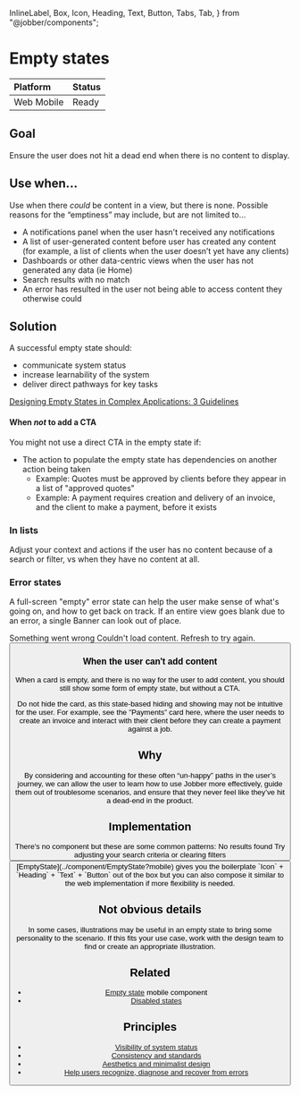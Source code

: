   InlineLabel,
  Box,
  Icon,
  Heading,
  Text,
  Button,
  Tabs,
  Tab,
} from "@jobber/components";

<Meta title="Patterns/Empty states" />

# Empty states

| **Platform**                                                     | **Status**                                     |
| :--------------------------------------------------------------- | :--------------------------------------------- |
| <InlineLabel>Web</InlineLabel> <InlineLabel>Mobile</InlineLabel> | <InlineLabel color="green">Ready</InlineLabel> |

## Goal

Ensure the user does not hit a dead end when there is no content to display.

## Use when...

Use when there _could_ be content in a view, but there is none. Possible reasons
for the “emptiness” may include, but are not limited to…

- A notifications panel when the user hasn't received any notifications
- A list of user-generated content before user has created any content (for
  example, a list of clients when the user doesn’t yet have any clients)
- Dashboards or other data-centric views when the user has not generated any
  data (ie Home)
- Search results with no match
- An error has resulted in the user not being able to access content they
  otherwise could

## Solution

A successful empty state should:

- communicate system status
- increase learnability of the system
- deliver direct pathways for key tasks

[Designing Empty States in Complex Applications: 3 Guidelines](https://www.nngroup.com/articles/empty-state-interface-design/#:~:text=Empty%20states%20that%20are%20intentionally,getting%20started%20with%20key%20tasks)

<Figma url="https://www.figma.com/design/HXWXusJPZLmaJNGlKEpiyhXW/Product%2FBase?m=auto&node-id=21162-662&t=SHOjoSApnGE6QQeB-1" />

#### When _not_ to add a CTA

You might not use a direct CTA in the empty state if:

- The action to populate the empty state has dependencies on another action
  being taken
  - Example: Quotes must be approved by clients before they appear in a list of
    "approved quotes"
  - Example: A payment requires creation and delivery of an invoice, and the
    client to make a payment, before it exists

### In lists

Adjust your context and actions if the user has no content because of a search
or filter, vs when they have no content at all.

<Figma url="https://www.figma.com/design/HXWXusJPZLmaJNGlKEpiyhXW/Product%2FBase?m=auto&node-id=21189-604&t=nhEwO89McEzvF5TV-1" />

<Figma url="https://www.figma.com/design/HXWXusJPZLmaJNGlKEpiyhXW/Product%2FBase?m=auto&node-id=21162-768&t=SHOjoSApnGE6QQeB-1" />

### Error states

A full-screen "empty" error state can help the user make sense of what's going
on, and how to get back on track. If an entire view goes blank due to an error,
a single Banner can look out of place.

<Canvas>
  <Box direction="column" alignItems="center" gap="base" width="100%">
    <Icon size="large" name="alert" color="critical" />
    <Heading level={4}>Something went wrong</Heading>
    <Text>Couldn't load content. Refresh to try again.</Text>
    <Button label="Refresh" />
  </Box>
</Canvas>

### When the user can't add content

When a card is empty, and there is no way for the user to add content, you
should still show some form of empty state, but without a CTA.

Do not hide the card, as this state-based hiding and showing may not be
intuitive for the user. For example, see the ”Payments” card here, where the
user needs to create an invoice and interact with their client before they can
create a payment against a job.

<Figma url="https://www.figma.com/design/HXWXusJPZLmaJNGlKEpiyhXW/Product%2FBase?m=auto&node-id=21341-20062&t=nhEwO89McEzvF5TV-1" />

## Why

By considering and accounting for these often “un-happy” paths in the user’s
journey, we can allow the user to learn how to use Jobber more effectively,
guide them out of troublesome scenarios, and ensure that they never feel like
they’ve hit a dead-end in the product.

## Implementation

<Tabs>
  <Tab label="Web">
   There's no component but these are some common patterns:

  <Canvas>
    <Box direction="column" alignItems="center" gap="base" width="100%">
      <Icon size="large" name="alert" />
      <Heading level={4}>No results found</Heading>
      <Text>Try adjusting your search criteria or clearing filters</Text>
      <Button variation="subtle" label="Clear Filters" />
    </Box>
  </Canvas>
  </Tab>
  <Tab label="Mobile">
    [EmptyState](../component/EmptyState?mobile) gives you the boilerplate 
    `Icon` + `Heading` + `Text` + `Button` out of the box but you can also compose it
    similar to the web implementation if more flexibility is needed.
  </Tab>
</Tabs>

## Not obvious details

In some cases, illustrations may be useful in an empty state to bring some
personality to the scenario. If this fits your use case, work with the design
team to find or create an appropriate illustration.

## Related

- [Empty state](../component/EmptyState?mobile) mobile component
- [Disabled states](../patterns/disabled-states)

## Principles

- [Visibility of system status](https://www.nngroup.com/articles/visibility-system-status/)
- [Consistency and standards](https://www.nngroup.com/articles/consistency-and-standards/)
- [Aesthetics and minimalist design](https://www.nngroup.com/videos/aesthetic-and-minimalist-design/)
- [Help users recognize, diagnose and recover from errors](https://www.nngroup.com/articles/ten-usability-heuristics/#toc-9-help-users-recognize-diagnose-and-recover-from-errors-9)
